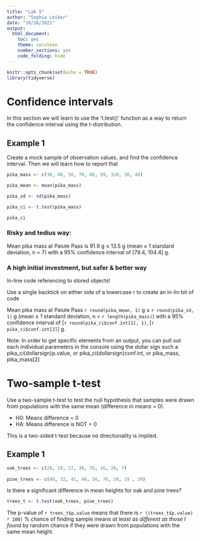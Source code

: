 ```yaml
---
title: "Lab 5"
author: "Sophia Leiker"
date: "10/26/2021"
output: 
  html_document: 
    toc: yes
    theme: cerulean
    number_sections: yes
    code_folding: hide
---
```


```r
knitr::opts_chunk$set(echo = TRUE)
library(tidyverse)
```

# Confidence intervals

In this section we will learn to use the 't.test()' function as a way to return the confidence interval using the t-distribution.

## Example 1

Create a mock sample of observation values, and find the confidence interval. Then we will learn how to report that

```r
pika_mass <- c(30, 40, 50, 70, 86, 99, 320, 30, 40)

pika_mean <- mean(pika_mass)

pika_sd <- sd(pika_mass)

pika_ci <- t.test(pika_mass)

pika_ci
```

### Risky and tedius way: 
Mean pika mass at Paiute Pass is 91.9 g $\pm$ 13.5 g (mean $\pm$ 1 standard deviation, n = 7) with a 95% confidence interval of [79.4, 104.4] g. 

### A high initial investment, but safer & better way

In-line code referencing to stored objects!

Use a single backtick on either side of a lowercase r to create an in-lin bit of code

Mean pika mass at Paiute Pass `r round(pika_mean, 1)` g $\pm$ `r round(pika_sd, 1)` g (mean $\pm$ 1 standard deviation, n = `r length(pika_mass)`) with a 95% confidence interval of [`r round(pika_ci$conf.int[1], 1)`, [`r pika_ci$conf.int[2]`] g. 

Note: In order to get specific elements from an output, you can pull out each individual parameters in the console using the dollar sign such a pika_ci{dollarsign}p.value, or pika_ci{dollarsign}conf.int, or pika_mass, pika_mass[2]

# Two-sample t-test

Use a two-sample t-test to test the null hypothesis that samples were drawn from populations with the same mean (difference in means = 0).

- H0: Means difference = 0
- HA: Means difference is NOT = 0

This is a two-sided t-test because no directionality is implied. 

## Example 1

```r
oak_trees <- c(29, 19, 22, 30, 35, 16, 20, 7)
  
pine_trees <- c(48, 32, 41, 40, 56, 70, 30, 19 , 20)
```

Is there a significant difference in mean heights for oak and pine trees? 

```r
trees_t <- t.test(oak_trees, pine_trees)

```

The p-value of `r trees_t$p.value` means that there is `r ((trees_t$p.value) * 100)` % chance of finding sample means *at least as different as those I found* by random chance if they were drawn from populations with the same mean height. 


